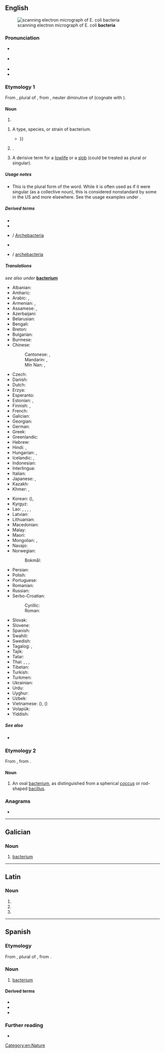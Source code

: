 {{also|Bacteria|bactéria|bacterià}}
==English==
[[Image:EscherichiaColi NIAID.jpg|thumb|scanning electron micrograph of E. coli '''bacteria''']]

===Pronunciation===
* {{a|US}} {{IPA|en|/bækˈtɪɹ.i.ə/}}
* {{a|UK}} {{IPA|en|/bækˈtɪəɹ.ɪ.ə/}}
* {{audio|en|en-us-bacteria.ogg|Audio (US)}}
* {{rhymes|en|ɪɹiə}}

===Etymology 1===
From {{etyl|NL.|en}} {{m|la|bacteria|}}, plural of {{m|la|bacterium}}, from {{etyl|grc|en}} {{m|grc|βακτήριον|}}, neuter diminutive of {{m|grc|βακτηρία||rod, stick}} (cognate with {{cog|en|peg}}).

====Noun====
{{head|en|noun form}}

# {{en-irregular plural of|bacterium|ending=a}}

{{en-noun}}

# {{lb|en|US}} A type, species, or strain of bacterium.
#* {{quote-book|en|2002|A.C. Panchdhari|Water Supply and Sanitary Installations|url=http://books.google.com/books?id=3PEDkIS5J_kC|edition=2nd ed.|isbn=8122412254|page=177
|passage=Anaerobic '''bacteria''' function in the absence of oxygen, where as aerobic '''bacteria''' require sunlight and also oxygen. Both these '''bacterias''' are capable of breaking down the organic matter {{...}}}}
# {{lb|en|US|proscribed}} {{alternative form of|en|bacterium}}.
# {{lb|en|pejorative|slang}} A derisive term for a [[lowlife]] or a [[slob]] (could be treated as plural or singular).

=====Usage notes=====
* This is the plural form of the word. While it is often used as if it were singular (as a collective noun), this is considered nonstandard by some in the US and more elsewhere. See the usage examples under {{m|en|bacterium}}.

=====Derived terms=====
* {{l|en|Bacteria}}
* {{l|en|Eubacteria}}
* {{l|en|Archaebacteria}} / [[Archebacteria]]
* {{l|en|eubacteria}}
* {{l|en|archaebacteria}} / [[archebacteria]]

=====Translations=====
<!--is there any point in having translations on this page?-->
''see also under'' '''[[bacterium]]'''
{{trans-top|bacteria}}
* Albanian: {{t+|sq|bakter|m}}
* Amharic: {{t|am|ባክቴሪያ}}
* Arabic: {{t+|ar|بَكْتِيرِيَا|f}}, {{t+|ar|جُرْثُومَة|f}}
* Armenian: {{t+|hy|մանրէ}}, {{t+|hy|բակտերիա}}
* Assamese: {{t|as|বেক্টেৰিয়া}}, {{t|as|জীৱাণু}}
* Azerbaijani: {{t+|az|bakteriya}}
* Belarusian: {{t|be|бактэ́рыя|f}}
* Bengali: {{t|bn|ব্যাক্টেরিয়া}}
* Breton: {{t|br|bakteri}}
* Bulgarian: {{t+|bg|бакте́рия|f}}
* Burmese: {{t+|my|ဗက်တီးရီးယား}}
* Chinese:
*: Cantonese: {{t|yue|細菌|sc=Hani}}, {{t|yue|细菌|tr=sai3 kwan2|sc=Hani}}
*: Mandarin: {{t+|cmn|細菌|sc=Hani}}, {{t+|cmn|细菌|tr=xìjūn|sc=Hani}}
*: Min Nan: {{t+|nan|細菌|sc=Hani}}, {{t|nan|细菌|tr=sè-khún, suè-khún|sc=Hani}}
* Czech: {{t+|cs|bakterie}}
* Danish: {{t+|da|bakterie}}
* Dutch: {{t+|nl|bacteriën}}
* Erzya: {{t|myv|явипанго}}
* Esperanto: {{t|eo|bakterioj}}
* Estonian: {{t+|et|bakter}}, {{t+|et|bakterid|p}}
* Finnish: {{t+|fi|bakteerikanta}} {{qualifier|collective noun}}, {{t|fi|bakteerit}} {{qualifier|plural}}
* French: {{t+|fr|bactéries|f-p}}
* Galician: {{t|gl|bacterias|f-p}}
* Georgian: {{t|ka|ბაქტერია}}
* German: {{t+|de|Bakterien}}
* Greek: {{t+|el|βακτήρια|n-p}}
* Greenlandic: {{t|kl|bakteria}}
* Hebrew: {{t+|he|חַיְדַּק|m|tr=ḥaydáq}}
* Hindi: {{t|hi|बैक्टीरिया|m}}, {{t+|hi|जीवाणु|m}}
* Hungarian: {{t+|hu|baktérium}}, {{t+|hu|baktériumok|p}}
* Icelandic: {{t|is|gerlar|n-p}}, {{t|is|bakteríur|n-p}}
* Indonesian: {{t+|id|bakteri}}
* Interlingua: {{t|ia|bacterios}}
* Italian: {{t+|it|batteri|m-p}}
* Japanese: {{t+|ja|細菌|tr=さいきん, saikin}}, {{t|ja|バクテリア|tr=bakuteria}}
* Kazakh: {{t|kk|бактерия}}
* Khmer: {{t|km|វេត្រាណូ}}, {{t+|km|បាក់តេរី}}
{{trans-mid}}
* Korean: {{t+|ko|세균}} ({{t+|ko|細菌}}), {{t+|ko|박테리아}}
* Kyrgyz: {{t|ky|бактерия}}
* Lao: {{t|lo|ຈຸລິນທີ}}, {{t|lo|ຈຸລິນສີ}}, {{t|lo|ເຊຶ້ອໂຣກ}}, {{t|lo|ຕົວພະຍາດ}}, {{t|lo|ແບກທີເລຍ}}
* Latvian: {{t|lv|baktērija|f}}
* Lithuanian: {{t|lt|bakterija|f}}
* Macedonian: {{t|mk|бактерија|f}}
* Malay: {{t+|ms|bakteria}}
* Maori: {{t|mi|huakita}}
* Mongolian: {{t+|mn|нян}}, {{t+|mn|бактери}}
* Navajo: {{t|nv|chʼosh doo yitʼínii}}
* Norwegian:
*: Bokmål: {{t+|nb|bakterie|m}}
* Persian: {{t+|fa|باکتری|tr=bâkteri}}
* Polish: {{t+|pl|bakterie}}
* Portuguese: {{t|pt|bactérias}}
* Romanian: {{t|ro|bacterii|f-p}}
* Russian: {{t+|ru|бакте́рия|f|tr=baktɛ́rija}}
* Serbo-Croatian:
*: Cyrillic: {{t|sh|бактерија|f}}
*: Roman: {{t+|sh|bakterija|f}}
* Slovak: {{t|sk|baktérie|f-p}}
* Slovene: {{t+|sl|bakterija|f}}
* Spanish: {{t+|es|bacterias}}
* Swahili: {{t|sw|bakteria}}
* Swedish: {{t+|sv|bakterie|alt=bakterier}}
* Tagalog: {{t|tl|ishay}}, {{t|tl|bakterya}}
* Tajik: {{t|tg|бактериа}}
* Tatar: {{t|tt|бактерия}}
* Thai: {{t+|th|แบคทีเรีย}}, {{t+|th|บัคเตรี}}, {{t+|th|บักเตรี}}, {{t+|th|เชื้อ}}
* Tibetan: {{t|bo|ཞི་ཅུན}}
* Turkish: {{t+|tr|bakteri}}
* Turkmen: {{t+|tk|bakteriýa}}
* Ukrainian: {{t+|uk|бакте́рія|f}}
* Urdu: {{t|ur|بیکٹیر|tr=baikṭīr}}
* Uyghur: {{t|ug|باكتېرىيە}}
* Uzbek: {{t+|uz|bakteriya}}
* Vietnamese: {{t+|vi|vi khuẩn}} ({{t|vi|微菌}}), {{t|vi|vi trùng}} ({{t|vi|[[微]][[蟲]]}})
* Volapük: {{t|vo|bakters}}
* Yiddish: {{t|yi|באַקטעריע|f}}
{{trans-bottom}}

=====See also=====
* {{l|en|culture}} {{qualifier|collective noun}}

===Etymology 2===
From {{etyl|NL.|en}} {{m|la|bacteria|}}, from {{etyl|grc|en}} {{m|grc|βακτηρία||rod, stick}}.

====Noun====
{{en-noun|bacteriae}} <!--sic.-->

# {{lb|en|dated|medicine}} An oval [[bacterium]], as distinguished from a spherical [[coccus]] or rod-shaped [[bacillus]].

===Anagrams===
* {{anagrams|en|a=aabceirt|Arabetic|race-bait}}

[[Category:en:Nature]]

----

==Galician==

===Noun===
{{gl-noun|f}}

# [[bacterium]]

----

==Latin==

===Noun===
{{la-noun-form|bactēria}}

# {{inflection of|la|bactērium||nom|p}}
# {{inflection of|la|bactērium||acc|p}}
# {{inflection of|la|bactērium||voc|p}}

----

==Spanish==

===Etymology===
From {{bor|es|NL.|bacteria}}, plural of {{m|la|bactērium}}, from {{der|es|grc|βακτήριον}}.

===Noun===
{{es-noun|f}}

# [[bacterium]]

====Derived terms====
* {{l|es|antibacteria}}
* {{l|es|bacterial}}
* {{l|es|bacteriano}}

===Further reading===
* {{R:DRAE}}